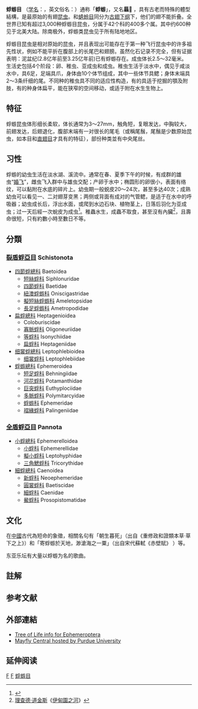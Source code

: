 {{Redirect2|蜉蝣|单曲|蜉蝣 (SCANDAL單曲)}}
{{CJK-New-Char|273BE}}
{{Automatic taxobox
| taxon = Ephemeroptera
| authority = Hyatt & Arms, 1891
| fossil_range = <ref name=IIBD>{{cite book |author= Hoell, H.V., Doyen, J.T. & Purcell, A.H. |year=1998 |title=Introduction to Insect Biology and Diversity, 2nd ed. |publisher= Oxford University Press |pages= 320|isbn= 0-19-510033-6}}</ref>{{Fossil range|二叠纪|現代|earliest=晚石炭紀}}
| image = Rhithrogena germanica subimago on Equisetum hyemale.jpg
| image_caption = ''{{le|Rhithrogena germanica}}''<br>（屬於[[扁蜉科|扁蜉科]][[溪頦蜉屬|溪頦蜉屬]]）
| subdivision_ranks = [[亞目|亞目]]
| subdivision =
*[[長鞘蜉蝣亞目|長鞘蜉蝣亞目]] Schistonota
*[[短鞘蜉蝣亞目|短鞘蜉蝣亞目]] Pannota
*[[缨鳃蜉蝣亚目|缨鳃蜉蝣亚目]] Furcatergalia
*{{绝灭}}[[二叠蜉蝣亚目|二叠蜉蝣亚目]] Permoplectoptera
}}
'''蜉蝣目''' {{notetag|1={{標音|字=蜉蝣 |拼音=fú yóu |注音=ㄈㄨˊ ㄧㄡˊ|粵拼=fau4浮 jau4柔 |同音字=浮游}}}}（[[学名|学名]]：{{lang|la|Ephemeroptera}}，英文俗名：{{lang|en| Mayfly}}）通称「'''蜉蝣'''」，又名'''螶𧎾''' {{notetag|1={{標音|字=螶𧎾 |注音=ㄑㄩˊ |拼音=qú  |同音字=渠}}}}，具有古老而特殊的體型結構，是最原始的有翅[[昆虫|昆虫]]。和[[蜻蛉目|蜻蛉目]]同分为[[古翅下纲|古翅下纲]]下，他们的翅不能折叠。全世界已知有超过3,000种蜉蝣目昆虫，分属于42个科的400多个属。其中约600种见于北美大陆。除南极外，蜉蝣类昆虫见于所有陆地地区。

蜉蝣目昆虫是相对原始的昆虫，并且表现出可能存在于第一种飞行昆虫中的许多祖先性状，例如不能平折在腹部上的长尾巴和翅膀。虽然化石记录不完全，但有证据表明：泥盆纪(2.8亿年前至3.25亿年前)已有蜉蝣存在。成虫体长2.5～32毫米。生活史包括4个阶段：卵、稚虫、亚成虫和成虫。稚虫生活于淡水中，偶见于咸淡水中，具6足，足端具爪，身体由10个体节组成，其中一些体节具鳃；身体末端具2～3条纤细的尾。不同种的稚虫具不同的适应性构造，有的具适于挖掘的顎及附肢，有的种身体扁平，能在狭窄的空间移动，或适于附在水生生物上。

== 特征 ==
蜉蝣昆虫体形细长柔软，体长通常为3～27mm，触角短，复眼发达，中胸较大，前翅发达，后翅退化，腹部末端有一对很长的尾毛（或稱尾鬚，尾鬚是少数原始昆虫，如本目和[[直翅目|直翅目]]才具有的特征），部份种类並有中央尾丝。

== 习性 ==
蜉蝣的幼虫生活在淡水湖、溪流中。通常在春、夏季下午的时候，有成群的雄虫“[[婚飞|婚飞]]”，雌虫飞入群中与雄虫交配；产卵于水中；椭圆形的卵很小，表面有络纹，可以黏附在水底的碎片上。幼虫期一般蜕皮20～24次，甚至多达40次；成熟幼虫可以看见一、二对翅芽变黑；两侧或背面有成对的气管鳃，是适于在水中的呼吸器；幼虫成长后，浮出水面，或爬到水边石块、植物茎上，日落后羽化为亚成虫；过一天后經一次蛻皮为成虫<ref>{{Cite web |url=http://basianshan.pixnet.net/blog/post/48688374-%5B%E8%87%AA%E7%84%B6%E8%A7%80%E5%AF%9F%5D%E6%9C%9D%E7%94%9F%E6%9A%AE%E6%AD%BB%E7%9A%84%E7%BE%8E%E9%BA%97%E6%98%86%E8%9F%B2%EF%BC%8D%E8%9C%89%E8%9D%A3 |title=(自然觀察)朝生暮死的美麗昆蟲－蜉蝣 @ ~八仙山自然教育中心~愛與希望的森林~ :: 痞客邦 PIXNET :: |access-date=2014-08-08 |archive-date=2019-12-07 |archive-url=https://web.archive.org/web/20191207072848/https://basianshan.pixnet.net/blog/post/48688374-%5b%e8%87%aa%e7%84%b6%e8%a7%80%e5%af%9f%5d%e6%9c%9d%e7%94%9f%e6%9a%ae%e6%ad%bb%e7%9a%84%e7%be%8e%e9%ba%97%e6%98%86%e8%9f%b2%ef%bc%8d%e8%9c%89%e8%9d%a3 |dead-url=no }}</ref>。稚蟲水生，成蟲不取食，甚至沒有內臟<ref>[[理查德·道金斯|理查德·道金斯]]《[[伊甸園之河|伊甸園之河]]》</ref>，且壽命很短，只有約數小時至數日不等。

== 分類 ==
=== [[裂盾蜉亞目|裂盾蜉亞目]] Schistonota ===
* [[四節蜉總科|四節蜉總科]] Baetoidea
** [[短絲蜉科|短絲蜉科]] Siphlonuridae
** [[四節蜉科|四節蜉科]] Baetidae
** [[紐澳蜉蝣科|紐澳蜉蝣科]] Oniscigastridae
** [[擬短絲蜉蝣科|擬短絲蜉蝣科]] Ameletopsidae
** [[長足蜉蝣科|長足蜉蝣科]] Ametropodidae
* [[扁蜉總科|扁蜉總科]] Heptagenioidea
** Coloburiscidae
** [[寡脈蜉科|寡脈蜉科]] Oligoneuriidae
** [[等蜉科|等蜉科]] Isonychiidae
** [[扁蜉科|扁蜉科]] Heptageniidae
* [[细裳蜉總科|细裳蜉總科]] Leptophlebioidea
** [[细裳蜉科|细裳蜉科]] Leptophlebiidae
* [[蜉蝣總科|蜉蝣總科]] Ephemeroidea
** [[短足蜉科|短足蜉科]] Behningiidae
** [[河花蜉科|河花蜉科]] Potamanthidae
** [[巨突蜉科|巨突蜉科]] Euthyplociidae
** [[多脈蜉科|多脈蜉科]] Polymitarcyidae
** [[蜉蝣科|蜉蝣科]] Ephemeridae
** [[褶緣蜉科|褶緣蜉科]] Palingeniidae

=== [[全盾蜉亞目|全盾蜉亞目]] Pannota ===
* [[小蜉總科|小蜉總科]] Ephemerelloidea
** [[小蜉科|小蜉科]] Ephemerellidae
** [[擬小蜉科|擬小蜉科]] Leptohyphidae
** [[三角鰓蜉科|三角鰓蜉科]] Tricorythidae
* [[細蜉總科|細蜉總科]] Caenoidea
** [[新蜉科|新蜉科]] Neoephemeridae
** [[圓裳蜉科|圓裳蜉科]] Baetiscidae
** [[細蜉科|細蜉科]] Caenidae
** [[鱟蜉科|鱟蜉科]] Prosopistomatidae

== 文化 ==
在[[中國|中國]]古代為短命的象徵，相關名句有「朝生暮死」（出自《重修政和證類本草·草下之上》）和「寄蜉蝣於天地，渺滄海之一粟」（出自宋代蘇軾《赤壁賦》
）等。

东亚乐坛有大量以蜉蝣为名的歌曲。

==註解==
{{notefoot}}

== 参考文献 ==
{{reflist}}

== 外部連結 ==
{{Commons category|Ephemeroptera}}
* [http://tolweb.org/tree?group=Ephemeroptera&contgroup=Pterygota Tree of Life info for Ephemeroptera] {{Wayback|url=http://tolweb.org/tree?group=Ephemeroptera&contgroup=Pterygota |date=20090629195522 }}
* [http://www.entm.purdue.edu/entomology/research/mayfly/species.html Mayfly Central hosted by Purdue University] {{Wayback|url=http://www.entm.purdue.edu/entomology/research/mayfly/species.html |date=20090423055452 }}

== 延伸阅读 ==
{{Wikisource further reading}}

{{taxonbar}}
{{DEFAULTSORT:蜉蝣目}}
[[Category:昆蟲綱|F]]
[[Category:水生昆蟲|F]]
[[Category:蜉蝣目|]]